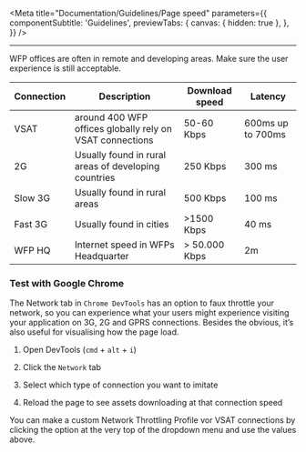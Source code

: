 
<Meta
  title="Documentation/Guidelines/Page speed"
  parameters={{
    componentSubtitle: 'Guidelines',
    previewTabs: {
      canvas: { hidden: true },
    },
  }}
/>

<hr/>

WFP offices are often in remote and developing areas. Make sure the user experience is still acceptable.

| Connection | Description                                              | Download speed | Latency           |
| ---------- | -------------------------------------------------------- | -------------- | ----------------- |
| VSAT       | around 400 WFP offices globally rely on VSAT connections | 50-60 Kbps     | 600ms up to 700ms |
| 2G         | Usually found in rural areas of developing countries     | 250 Kbps       | 300 ms            |
| Slow 3G    | Usually found in rural areas                             | 500 Kbps       | 100 ms            |
| Fast 3G    | Usually found in cities                                  | >1500 Kbps     | 40 ms             |
| WFP HQ     | Internet speed in WFPs Headquarter                       | > 50.000 Kbps  | 2m                |

### Test with Google Chrome

The Network tab in `Chrome DevTools` has an option to faux throttle your network, so you can experience what your users might experience visiting your application on 3G, 2G and GPRS connections. Besides the obvious, it’s also useful for visualising how the page load.

1. Open DevTools (`cmd` + `alt` + `i`)

2. Click the `Network` tab

3. Select which type of connection you want to imitate

4. Reload the page to see assets downloading at that connection speed

You can make a custom Network Throttling Profile vor VSAT connections by clicking the option at the very top of the dropdown menu and use the values above.

<!--
#### How to test different page-Speeds

1. For solutions that must work on VSAT connections (high latency)
2. For solutions that must work with poor connectivity (frequent loss of connectivity)
3. For solutions that are aimed at normal network conditions. -->
